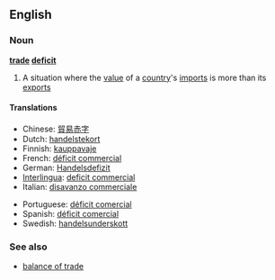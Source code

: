 ==English==

===Noun===
'''[[trade]] [[deficit]]'''

# A situation where the [[value]] of a [[country]]'s [[import]]s is more than its [[export]]s

====Translations====
{{top)}}
*Chinese: [[貿易赤字]]
*Dutch: [[handelstekort]] {{n}}
*Finnish: [[kauppavaje]]
*French: [[déficit commercial]] {{m}}
*German: [[Handelsdefizit]] {{n}}
*[[Interlingua]]: [[deficit commercial]]
*Italian: [[disavanzo commerciale]]
{{mid}}
*Portuguese: [[déficit comercial]]
*Spanish: [[déficit comercial]] {{m}}
*Swedish: [[handelsunderskott]]
{{bottom}}

===See also===
*[[balance of trade]]